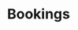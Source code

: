 ---
title: 'Bookings'
description: 'Blocks of time that combines one or more resources, project, client, status and custom fields'
icon: 'calendar-day'
---